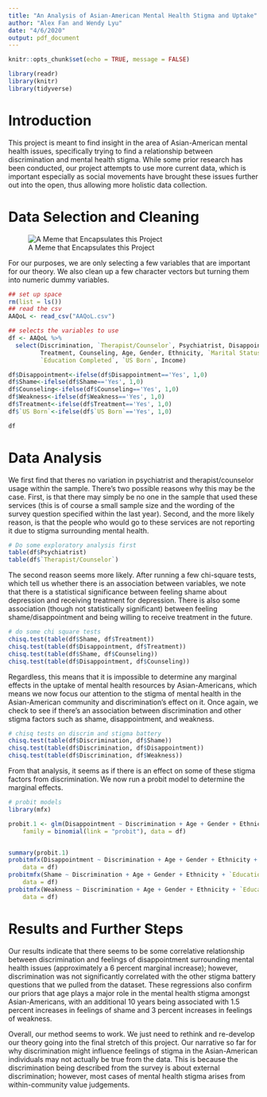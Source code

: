 ```yaml
---
title: "An Analysis of Asian-American Mental Health Stigma and Uptake"
author: "Alex Fan and Wendy Lyu"
date: "4/6/2020"
output: pdf_document
---
```


```r
knitr::opts_chunk$set(echo = TRUE, message = FALSE)
```

```r
library(readr)
library(knitr)
library(tidyverse)
```

# Introduction

This project is meant to find insight in the area of Asian-American mental health issues, specifically trying to find a relationship between discrimination and mental health stigma. While some prior research has been conducted, our project attempts to use more current data, which is important especially as social movements have brought these issues further out into the open, thus allowing more holistic data collection.

# Data Selection and Cleaning

![A Meme that Encapsulates this Project](Meme.jpg)

For our purposes, we are only selecting a few variables that are important for our theory. We also clean up a few character vectors but turning them into numeric dummy variables. 
```r
## set up space
rm(list = ls())
## read the csv
AAQoL <- read_csv("AAQoL.csv")

## selects the variables to use
df <- AAQoL %>%
  select(Discrimination, `Therapist/Counselor`, Psychiatrist, Disappointment, Shame, Weakness, 
         Treatment, Counseling, Age, Gender, Ethnicity, `Marital Status`, 
         `Education Completed`, `US Born`, Income)

df$Disappointment<-ifelse(df$Disappointment=='Yes', 1,0)
df$Shame<-ifelse(df$Shame=='Yes', 1,0)
df$Counseling<-ifelse(df$Counseling=='Yes', 1,0)
df$Weakness<-ifelse(df$Weakness=='Yes', 1,0)
df$Treatment<-ifelse(df$Treatment=='Yes', 1,0)
df$`US Born`<-ifelse(df$`US Born`=='Yes', 1,0)

df
```

# Data Analysis

We first find that theres no variation in psychiatrist and therapist/counselor usage within the sample. There's two possible reasons why this may be the case. First, is that there may simply be no one in the sample that used these services (this is of course a small sample size and the wording of the survey question specified within the last year). Second, and the more likely reason, is that the people who would go to these services are not reporting it due to stigma surrounding mental health. 
```r
# Do some exploratory analysis first
table(df$Psychiatrist)
table(df$`Therapist/Counselor`)
```

The second reason seems more likely. After running a few chi-square tests, which tell us whether there is an association between variables, we note that there is a statistical significance between feeling shame about depression and receiving treatment for depression. There is also some association (though not statistically significant) between feeling shame/disappointment and being willing to receive treatment in the future.
```r
# do some chi square tests
chisq.test(table(df$Shame, df$Treatment))
chisq.test(table(df$Disappointment, df$Treatment))
chisq.test(table(df$Shame, df$Counseling))
chisq.test(table(df$Disappointment, df$Counseling))
```

Regardless, this means that it is impossible to determine any marginal effects in the uptake of mental health resources by Asian-Americans, which means we now focus our attention to the stigma of mental health in the Asian-American community and discrimination's effect on it. Once again, we check to see if there's an association between discrimination and other stigma factors such as shame, disappointment, and weakness.

```r
# chisq tests on discrim and stigma battery
chisq.test(table(df$Discrimination, df$Shame))
chisq.test(table(df$Discrimination, df$Disappointment))
chisq.test(table(df$Discrimination, df$Weakness))
```

From that analysis, it seems as if there is an effect on some of these stigma factors from discrimination. We now run a probit model to determine the marginal effects.

```r
# probit models
library(mfx)

probit.1 <- glm(Disappointment ~ Discrimination + Age + Gender + Ethnicity + `Education Completed` + `US Born` + Income, 
    family = binomial(link = "probit"), data = df)


summary(probit.1)
probitmfx(Disappointment ~ Discrimination + Age + Gender + Ethnicity + `Education Completed` + `US Born` + Income, 
    data = df)
probitmfx(Shame ~ Discrimination + Age + Gender + Ethnicity + `Education Completed` + `US Born` + Income, 
    data = df)
probitmfx(Weakness ~ Discrimination + Age + Gender + Ethnicity + `Education Completed` + `US Born` + Income, 
    data = df)
```


# Results and Further Steps
Our results indicate that there seems to be some correlative relationship between discrimination and feelings of disappointment surrounding mental health issues (approximately a 6 percent marginal increase); however, discrimination was not significantly correlated with the other stigma battery questions that we pulled from the dataset. These regressions also confirm our priors that age plays a major role in the mental health stigma amongst Asian-Americans, with an additional 10 years being associated with 1.5 percent increases in feelings of shame and 3 percent increases in feelings of weakness. 

Overall, our method seems to work. We just need to rethink and re-develop our theory going into the final stretch of this project. Our narrative so far for why discrimination might influence feelings of stigma in the Asian-American individuals may not actually be true from the data. This is because the discrimination being described from the survey is about external discrimination; however, most cases of mental health stigma arises from within-community value judgements.

